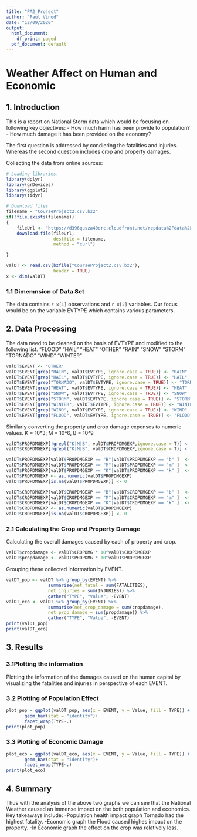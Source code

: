 ```yaml
---
title: "PA2_Project"
author: "Paul Vinod"
date: "12/09/2020"
output:
  html_document:
    df_print: paged
  pdf_document: default
---
```


# Weather Affect on Human and Economic 
## 1. Introduction

This is a report on National Storm data which would be focusing on following key objectives:
- How much harm has been provide to population?
- How much damage it has been provided on the economy?

The first question is addressed by condiering the fatalities and injuries. Whereas the second question includes crop and property damages. 

Collecting the data from online sources:
```r
# Loading libraries.
library(dplyr)
library(grDevices)
library(ggplot2)
library(tidyr)

# Download files
filename = "CourseProject2.csv.bz2"
if(!file.exists(filename))
{
    fileUrl <- "https://d396qusza40orc.cloudfront.net/repdata%2Fdata%2FStormData.csv.bz2"
    download.file(fileUrl,
                  destfile = filename,
                  method = "curl")

}

valDT <- read.csv(bzfile("CourseProject2.csv.bz2"),
                  header = TRUE)
x <- dim(valDT)
```

### 1.1 Dimemnsion of Data Set
The data contains `r x[1]` observations and `r x[2]` variables. Our focus would be on the variable EVTYPE which contains various parameters.

## 2. Data Processing

The data need to be cleaned on the basis of EVTYPE and modified to the following list. 
"FLOOD"   "HAIL"    "HEAT"    "OTHER"   "RAIN"    "SNOW"    "STORM"   "TORNADO" "WIND"    "WINTER" 
```r
valDT$EVENT <- "OTHER"
valDT$EVENT[grep("RAIN", valDT$EVTYPE, ignore.case = TRUE)] <- "RAIN"
valDT$EVENT[grep("HAIL", valDT$EVTYPE, ignore.case = TRUE)] <- "HAIL"
valDT$EVENT[grep("TORNADO", valDT$EVTYPE, ignore.case = TRUE)] <- "TORNADO"
valDT$EVENT[grep("HEAT", valDT$EVTYPE, ignore.case = TRUE)] <- "HEAT"
valDT$EVENT[grep("SNOW", valDT$EVTYPE, ignore.case = TRUE)] <- "SNOW"
valDT$EVENT[grep("STORM", valDT$EVTYPE, ignore.case = TRUE)] <- "STORM"
valDT$EVENT[grep("WINTER", valDT$EVTYPE, ignore.case = TRUE)] <- "WINTER"
valDT$EVENT[grep("WIND", valDT$EVTYPE, ignore.case = TRUE)] <- "WIND"
valDT$EVENT[grep("FLOOD", valDT$EVTYPE, ignore.case = TRUE)] <- "FLOOD"
```

Similarly converting the property and crop damage expenses to numeric values. 
K = 10^3; M = 10^6, B = 10^9
```r
valDT$PROPDMGEXP[!grepl("K|M|B", valDT$PROPDMGEXP,ignore.case = T)] < - 0
valDT$CROPDMGEXP[!grepl("K|M|B", valDT$CROPDMGEXP,ignore.case = T)] < - 0

valDT$PROPDMGEXP[valDT$PROPDMGEXP == "B"|valDT$PROPDMGEXP == "b" ]  <- 9
valDT$PROPDMGEXP[valDT$PROPDMGEXP == "M"|valDT$PROPDMGEXP == "m" ]  <- 6
valDT$PROPDMGEXP[valDT$PROPDMGEXP == "K"|valDT$PROPDMGEXP == "k" ]  <- 3
valDT$PROPDMGEXP <- as.numeric(valDT$PROPDMGEXP)
valDT$PROPDMGEXP[is.na(valDT$PROPDMGEXP)] <- 0

valDT$CROPDMGEXP[valDT$CROPDMGEXP == "B"|valDT$CROPDMGEXP == "b" ]  <- 9
valDT$CROPDMGEXP[valDT$CROPDMGEXP == "M"|valDT$CROPDMGEXP == "m" ]  <- 6
valDT$CROPDMGEXP[valDT$CROPDMGEXP == "K"|valDT$CROPDMGEXP == "k" ]  <- 3
valDT$CROPDMGEXP <- as.numeric(valDT$CROPDMGEXP)
valDT$CROPDMGEXP[is.na(valDT$CROPDMGEXP)] <- 0
```

### 2.1 Calculating the Crop and Property Damage
Calculating the overall damages caused by each of property and crop. 
```r
valDT$cropdamage <- valDT$CROPDMG * 10^valDT$CROPDMGEXP
valDT$propdamage <- valDT$PROPDMG * 10^valDT$PROPDMGEXP
```

Grouping these collected information by EVENT. 
```r
valDT_pop <- valDT %>% group_by(EVENT) %>%
                summarise(net_fatal = sum(FATALITIES),
                net_injuries = sum(INJURIES)) %>%
                gather("TYPE", "Value", -EVENT)
valDT_eco <- valDT %>% group_by(EVENT) %>%
                summarise(net_crop_damage = sum(cropdamage),
                net_prop_damage = sum(propdamage)) %>%
                gather("TYPE", "Value", -EVENT)
print(valDT_pop)
print(valDT_eco)
```

## 3. Results

### 3.1Plotting the information
Plotting the information of the damages caused on the human capital by visualizing the fatalities and injuries in perspective of each EVENT.

### 3.2 Plotting of Population Effect
```r
plot_pop = ggplot(valDT_pop, aes(x = EVENT, y = Value, fill = TYPE)) +
       geom_bar(stat = "identity")+
       facet_wrap(TYPE~.)
print(plot_pop)
```


### 3.3 Plotting of Economic Damage
```r
plot_eco = ggplot(valDT_eco, aes(x = EVENT, y = Value, fill = TYPE)) +
       geom_bar(stat = "identity")+
       facet_wrap(TYPE~.)
print(plot_eco)
```

## 4. Summary
Thus with the analysis of the above two graphs we can see that the National Weather caused an immense impact on the both population and economics. Key takeaways include:
-Population health impact graph Tornado had the highest fatality.
-Economic graph the Flood caused highes impact on the property. 
-In Economic graph the effect on the crop was relatively less. 
